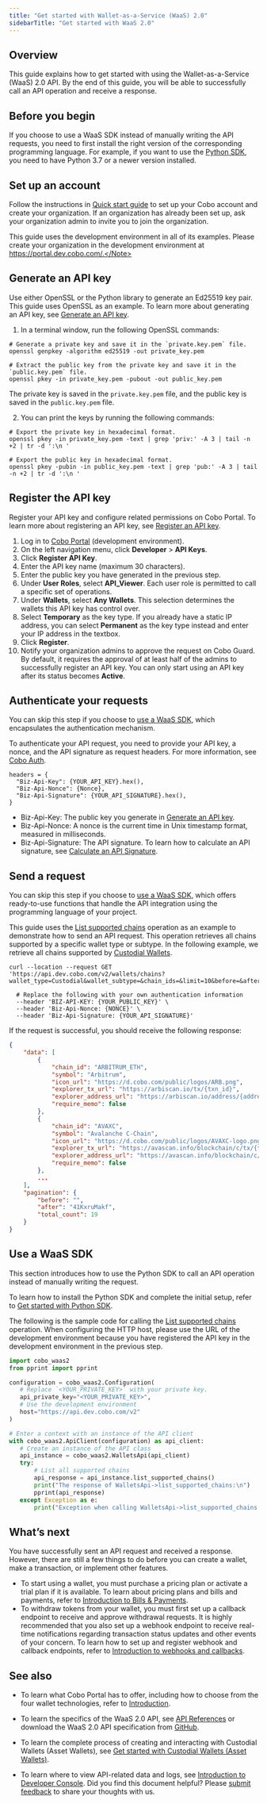 ```yaml
---
title: "Get started with Wallet-as-a-Service (WaaS) 2.0"
sidebarTitle: "Get started with WaaS 2.0"
---
```


## Overview

This guide explains how to get started with using the Wallet-as-a-Service (WaaS) 2.0 API. By the end of this guide, you will be able to successfully call an API operation and receive a response.

## Before you begin

If you choose to use a WaaS SDK instead of manually writing the API requests, you need to first install the right version of the corresponding programming language. For example, if you want to use the [Python SDK](/v2/developer-tools/quickstart-python), you need to have Python 3.7 or a newer version installed.

## Set up an account

Follow the instructions in [Quick start guide](https://manuals.cobo.com/en/portal/quick-start-guide) to set up your Cobo account and create your organization. If an organization has already been set up, ask your organization admin to invite you to join the organization.



<Note>This guide uses the development environment in all of its examples. Please create your organization in the development environment at https://portal.dev.cobo.com/.</Note>

## Generate an API key

Use either OpenSSL or the Python library to generate an Ed25519 key pair. This guide uses OpenSSL as an example. To learn more about generating an API key, see [Generate an API key](/v2/guides/overview/cobo-auth#generate-an-api-key).

1. In a terminal window, run the following OpenSSL commands:

```
# Generate a private key and save it in the `private.key.pem` file.
openssl genpkey -algorithm ed25519 -out private_key.pem

# Extract the public key from the private key and save it in the `public.key.pem` file.
openssl pkey -in private_key.pem -pubout -out public_key.pem
```


The private key is saved in the `private.key.pem` file, and the public key is saved in the `public.key.pem` file. 



2. You can print the keys by running the following commands:

```
# Export the private key in hexadecimal format.
openssl pkey -in private_key.pem -text | grep 'priv:' -A 3 | tail -n +2 | tr -d ':\n '

# Export the public key in hexadecimal format.
openssl pkey -pubin -in public_key.pem -text | grep 'pub:' -A 3 | tail -n +2 | tr -d ':\n '
```

## Register the API key

Register your API key and configure related permissions on Cobo Portal. To learn more about registering an API key, see [Register an API key](https://manuals.cobo.com/en/portal/developer-console/create-api-key).

1. Log in to [Cobo Portal](https://portal.dev.cobo.com/login) (development environment).
2. On the left navigation menu, click **Developer** > **API Keys**.
3. Click **Register API Key**.
4. Enter the API key name (maximum 30 characters).
5. Enter the public key you have generated in the previous step.
6. Under **User Roles**, select **API_Viewer**. Each user role is permitted to call a specific set of operations.
7. Under **Wallets**, select **Any Wallets**. This selection determines the wallets this API key has control over.
8. Select **Temporary** as the key type. <Note>If you already have a static IP address, you can select **Permanent** as the key type instead and enter your IP address in the textbox.</Note>
9. Click **Register**.
10. Notify your organization admins to approve the request on Cobo Guard. By default, it requires the approval of at least half of the admins to successfully register an API key. You can only start using an API key after its status becomes **Active**.

## Authenticate your requests

<Note>You can skip this step if you choose to [use a WaaS SDK](/v2/developer-tools/quickstart-python), which encapsulates the authentication mechanism.</Note>

To authenticate your API request, you need to provide your API key, a nonce, and the API signature as request headers. For more information, see [Cobo Auth](/v2/guides/overview/cobo-auth).

```
headers = {
  "Biz-Api-Key": {YOUR_API_KEY}.hex(),
  "Biz-Api-Nonce": {Nonce},
  "Biz-Api-Signature": {YOUR_API_SIGNATURE}.hex(),
}
```

- Biz-Api-Key: The public key you generate in [Generate an API key](/v2/guides/overview/cobo-auth#generate-an-api-key).
- Biz-Api-Nonce: A nonce is the current time in Unix timestamp format, measured in milliseconds. 
- Biz-Api-Signature: The API signature. To learn how to calculate an API signature, see [Calculate an API Signature](/v2/guides/overview/cobo-auth#calculate-the-api-signature).

## Send a request

<Note>You can skip this step if you choose to [use a WaaS SDK](/v2/developer-tools/quickstart-python), which offers ready-to-use functions that handle the API integration using the programming language of your project.</Note>

This guide uses the [List supported chains](/v2/api-references/wallets/list-supported-chains) operation as an example to demonstrate how to send an API request. This operation retrieves all chains supported by a specific wallet type or subtype. In the following example, we retrieve all chains supported by [Custodial Wallets](https://manuals.cobo.com/en/portal/custodial-wallets/introduction).

```CURL
curl --location --request GET 'https://api.dev.cobo.com/v2/wallets/chains?wallet_type=Custodial&wallet_subtype=&chain_ids=&limit=10&before=&after='
  
  # Replace the following with your own authentication information
  --header 'BIZ-API-KEY: {YOUR_PUBLIC_KEY}' \
  --header 'Biz-Api-Nonce: {NONCE}' \
  --header 'Biz-Api-Signature: {YOUR_API_SIGNATURE}'
```

If the request is successful, you should receive the following response:

```JSON
{
    "data": [
        {
            "chain_id": "ARBITRUM_ETH",
            "symbol": "Arbitrum",
            "icon_url": "https://d.cobo.com/public/logos/ARB.png",
            "explorer_tx_url": "https://arbiscan.io/tx/{txn_id}",
            "explorer_address_url": "https://arbiscan.io/address/{address}",
            "require_memo": false
        },
        {
            "chain_id": "AVAXC",
            "symbol": "Avalanche C-Chain",
            "icon_url": "https://d.cobo.com/public/logos/AVAXC-logo.png",
            "explorer_tx_url": "https://avascan.info/blockchain/c/tx/{txn_id}",
            "explorer_address_url": "https://avascan.info/blockchain/c/address/{address}",
            "require_memo": false
        },
        ...
    ],
    "pagination": {
        "before": "",
        "after": "41KxruMakf",
        "total_count": 19
    }
}
```

## Use a WaaS SDK

This section introduces how to use the Python SDK to call an API operation instead of manually writing the request. 

To learn how to install the Python SDK and complete the initial setup, refer to [Get started with Python SDK](/v2/developer-tools/quickstart-python).

The following is the sample code for calling the [List supported chains](/v2/api-references/wallets/list-supported-chains) operation. When configuring the HTTP host, please use the URL of the development environment because you have registered the API key in the development environment in the previous step.

```python
import cobo_waas2
from pprint import pprint

configuration = cobo_waas2.Configuration(
   # Replace `<YOUR_PRIVATE_KEY>` with your private key.
   api_private_key="<YOUR_PRIVATE_KEY>",
   # Use the development environment 
   host="https://api.dev.cobo.com/v2"
)

# Enter a context with an instance of the API client
with cobo_waas2.ApiClient(configuration) as api_client:
   # Create an instance of the API class
   api_instance = cobo_waas2.WalletsApi(api_client)
   try:
       # List all supported chains
       api_response = api_instance.list_supported_chains()
       print("The response of WalletsApi->list_supported_chains:\n")
       pprint(api_response)
   except Exception as e:
       print("Exception when calling WalletsApi->list_supported_chains: %s\n" % e)
```

## What’s next

You have successfully sent an API request and received a response. However, there are still a few things to do before you can create a wallet, make a transaction, or implement other features.

- To start using a wallet, you must purchase a pricing plan or activate a trial plan if it is available. To learn about pricing plans and bills and payments, refer to [Introduction to Bills & Payments](https://manuals.cobo.com/en/portal/bills-and-payments/introduction).
- To withdraw tokens from your wallet, you must first set up a callback endpoint to receive and approve withdrawal requests. It is highly recommended that you also set up a webhook endpoint to receive real-time notifications regarding transaction status updates and other events of your concern. To learn how to set up and register webhook and callback endpoints, refer to [Introduction to webhooks and callbacks](/v2/guides/webhooks-callbacks/introduction).


## See also

- To learn what Cobo Portal has to offer, including how to choose from the four wallet technologies, refer to [Introduction](https://manuals.cobo.com/en/portal/introduction).

- To learn the specifics of the WaaS 2.0 API, see [API References](/v2/api-references) or download the WaaS 2.0 API specification from [GitHub](https://github.com/CoboGlobal/developer-site/blob/master/v2/cobo_waas2_openapi_spec/dev_openapi.yaml).

- To learn the complete process of creating and interacting with Custodial Wallets (Asset Wallets), see [Get started with Custodial Wallets (Asset Wallets)](/v2/guides/custodial-wallets/get-started-asset-wallets).

- To learn where to view API-related data and logs, see [Introduction to Developer Console](https://manuals.cobo.com/en/portal/developer-console/introduction).
<Tip>Did you find this document helpful? Please [submit feedback](https://forms.zohopublic.com/cobo/form/DocumentFeedbackForm/formperma/QvLOhxJv1_JMsJ-1dleZ8Itb_7rzN-LtgvsDdxosoVI) to share your thoughts with us.</Tip>